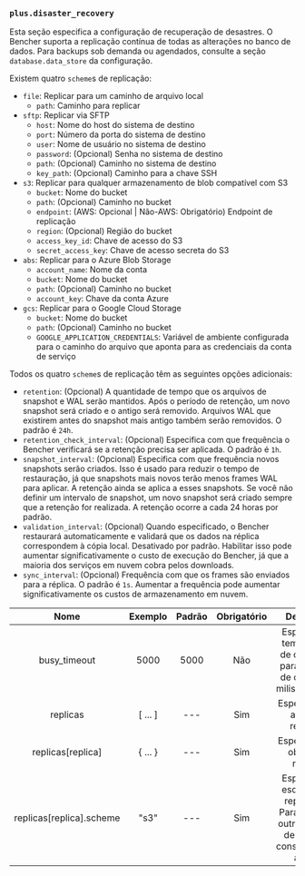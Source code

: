### `plus.disaster_recovery`

Esta seção especifica a configuração de recuperação de desastres.
O Bencher suporta a replicação contínua de todas as alterações no banco de dados.
Para backups sob demanda ou agendados, consulte a seção `database.data_store` da configuração.

Existem quatro `scheme`s de replicação:
- `file`: Replicar para um caminho de arquivo local
    - `path`: Caminho para replicar
- `sftp`: Replicar via SFTP
    - `host`: Nome do host do sistema de destino
    - `port`: Número da porta do sistema de destino
    - `user`: Nome de usuário no sistema de destino
    - `password`: (Opcional) Senha no sistema de destino
    - `path`: (Opcional) Caminho no sistema de destino
    - `key_path`: (Opcional) Caminho para a chave SSH
- `s3`: Replicar para qualquer armazenamento de blob compatível com S3
    - `bucket`: Nome do bucket
    - `path`: (Opcional) Caminho no bucket
    - `endpoint`: (AWS: Opcional | Não-AWS: Obrigatório) Endpoint de replicação
    - `region`: (Opcional) Região do bucket
    - `access_key_id`: Chave de acesso do S3
    - `secret_access_key`: Chave de acesso secreta do S3
- `abs`: Replicar para o Azure Blob Storage
    - `account_name`: Nome da conta
    - `bucket`: Nome do bucket
    - `path`: (Opcional) Caminho no bucket
    - `account_key`: Chave da conta Azure
- `gcs`: Replicar para o Google Cloud Storage
    - `bucket`: Nome do bucket
    - `path`: (Opcional) Caminho no bucket
    - `GOOGLE_APPLICATION_CREDENTIALS`: Variável de ambiente configurada para o caminho do arquivo que aponta para as credenciais da conta de serviço

Todos os quatro `scheme`s de replicação têm as seguintes opções adicionais:

- `retention`: (Opcional) A quantidade de tempo que os arquivos de snapshot e WAL serão mantidos. Após o período de retenção, um novo snapshot será criado e o antigo será removido. Arquivos WAL que existirem antes do snapshot mais antigo também serão removidos. O padrão é `24h`.
- `retention_check_interval`: (Opcional) Especifica com que frequência o Bencher verificará se a retenção precisa ser aplicada. O padrão é `1h`.
- `snapshot_interval`: (Opcional) Especifica com que frequência novos snapshots serão criados. Isso é usado para reduzir o tempo de restauração, já que snapshots mais novos terão menos frames WAL para aplicar. A retenção ainda se aplica a esses snapshots. Se você não definir um intervalo de snapshot, um novo snapshot será criado sempre que a retenção for realizada. A retenção ocorre a cada 24 horas por padrão.
- `validation_interval`: (Opcional) Quando especificado, o Bencher restaurará automaticamente e validará que os dados na réplica correspondem à cópia local. Desativado por padrão. Habilitar isso pode aumentar significativamente o custo de execução do Bencher, já que a maioria dos serviços em nuvem cobra pelos downloads.
- `sync_interval`: (Opcional) Frequência com que os frames são enviados para a réplica. O padrão é `1s`. Aumentar a frequência pode aumentar significativamente os custos de armazenamento em nuvem.

|           Nome           |  Exemplo  | Padrão | Obrigatório |                                               Descrição                                               |
| :----------------------: | :-------: | :----: | :---------: | :---------------------------------------------------------------------------------------------------: |
|       busy_timeout       |   5000    |  5000  |     Não     |             Especifica o tempo limite de ocupação para o banco de dados em milissegundos.             |
|         replicas         |  [ ... ]  |  ---   |     Sim     |                                   Especifica um array de réplicas.                                    |
|    replicas[replica]     | \{ ... \} |  ---   |     Sim     |                                   Especifica um objeto de réplica.                                    |
| replicas[replica].scheme |   "s3"    |  ---   |     Sim     | Especifica o esquema de replicação. Para todas as outras chaves de `replica`, consulte a lista acima. |

